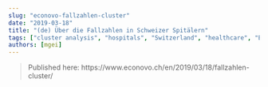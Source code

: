 ```yaml
---
slug: "econovo-fallzahlen-cluster"
date: "2019-03-18"
title: "(de) Über die Fallzahlen in Schweizer Spitälern"
tags: ["cluster analysis", "hospitals", "Switzerland", "healthcare", "Econovo"]
authors: [mgei]
---
```


> Published here: https://www.econovo.ch/en/2019/03/18/fallzahlen-cluster/